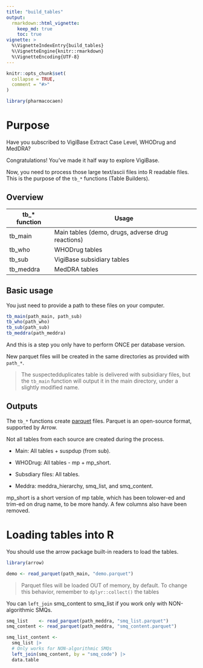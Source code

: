 ```yaml
---
title: "build_tables"
output: 
  rmarkdown::html_vignette:
    keep_md: true
    toc: true
vignette: >
  %\VignetteIndexEntry{build_tables}
  %\VignetteEngine{knitr::rmarkdown}
  %\VignetteEncoding{UTF-8}
---
```


```r
knitr::opts_chunk$set(
  collapse = TRUE,
  comment = "#>"
)
```

```r
library(pharmacocaen)
```

# Purpose

Have you subscribed to VigiBase Extract Case Level, WHODrug and MedDRA?

Congratulations! You've made it half way to explore VigiBase.

Now, you need to process those large text/ascii files into R readable files. This is the purpose of the `tb_*` functions (Table Builders).

## Overview

| tb\_\* function | Usage                                             |
|-----------------|---------------------------------------------------|
| tb_main         | Main tables (demo, drugs, adverse drug reactions) |
| tb_who          | WHODrug tables                                    |
| tb_sub          | VigiBase subsidiary tables                        |
| tb_meddra       | MedDRA tables                                     |

## Basic usage

You just need to provide a path to these files on your computer.

```r

tb_main(path_main, path_sub)
tb_who(path_who)
tb_sub(path_sub)
tb_meddra(path_meddra)

```

And this is a step you only have to perform ONCE per database version.

New parquet files will be created in the same directories as provided with `path_*`.

> The suspectedduplicates table is delivered with subsidiary files, but the `tb_main` function will output it in the main directory, under a slightly modified name.

## Outputs

The `tb_*` functions create [parquet](https://arrow.apache.org/docs/r/index.html) files. Parquet is an open-source format, supported by Arrow.

Not all tables from each source are created during the process.

-   Main: All tables + suspdup (from sub).

-   WHODrug: All tables - mp + mp_short.

-   Subsdiary files: All tables.

-   Meddra: meddra_hierarchy, smq_list, and smq_content.

mp_short is a short version of mp table, which has been tolower-ed and trim-ed on drug name, to be more handy. A few columns also have been removed.

# Loading tables into R

You should use the arrow package built-in readers to load the tables.

```r
library(arrow)

demo <- read_parquet(path_main, "demo.parquet")
```

> Parquet files will be loaded OUT of memory, by default. To change this behavior, remember to `dplyr::collect()` the tables

You can `left_join` smq_content to smq_list if you work only with NON-algorithmic SMQs.

```r
smq_list    <- read_parquet(path_meddra, "smq_list.parquet")
smq_content <- read_parquet(path_meddra, "smq_content.parquet")

smq_list_content <-
  smq_list |>
  # Only works for NON-algorithmic SMQs
  left_join(smq_content, by = "smq_code") |>
  data.table
```
